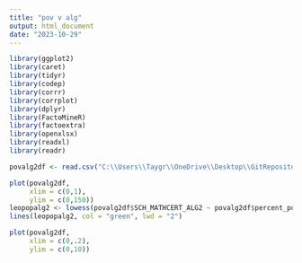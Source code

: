 ```yaml
---
title: "pov v alg"
output: html_document
date: "2023-10-29"
---
```


```r
library(ggplot2)
library(caret)
library(tidyr)
library(codep)
library(corrr)
library(corrplot)
library(dplyr)
library(FactoMineR)
library(factoextra)
library(openxlsx)
library(readxl)
library(readr)
```


```r
povalg2df <- read.csv("C:\\Users\\Taygr\\OneDrive\\Desktop\\GitRepositories\\DatathonF23\\Fall23\\Intermediate\\3_1\\pov_vs_alg2.csv")
```

```r
plot(povalg2df,
     xlim = c(0,1),
     ylim = c(0,150))
leopopalg2 <- lowess(povalg2df$SCH_MATHCERT_ALG2 ~ povalg2df$percent_pov, f = .2)
lines(leopopalg2, col = "green", lwd = "2")

plot(povalg2df,
     xlim = c(0,.2),
     ylim = c(0,10))

```